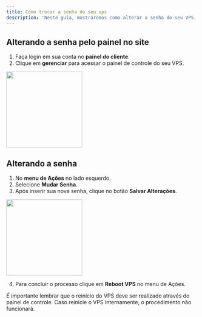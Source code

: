 ```yaml
---
title: Como trocar a senha do seu vps
description: 'Neste guia, mostraremos como alterar a senha do seu VPS.'
---
```


## Alterando a senha pelo painel no site

1. Faça login em sua conta no **painel do cliente**.
2. Clique em **gerenciar** para acessar o painel de controle do seu VPS.

<img height="200" src="/images/painelcliente.png" />

## Alterando a senha

1. No **menu de Ações** no lado esquerdo.
2. Selecione **Mudar Senha**.
3. Após inserir sua nova senha, clique no botão **Salvar Alterações**.

<img height="200" src="/images/trocar-senha-vps/trocarsenha.png" />

4. Para concluir o processo clique em **Reboot VPS** no menu de Ações.

<Warning>É importante lembrar que o reinício do VPS deve ser realizado através do painel de controle. Caso reinicie o VPS internamente, o procedimento não funcionará.</Warning>
